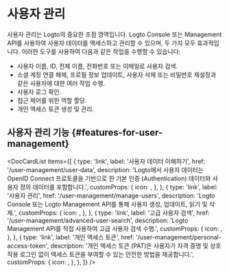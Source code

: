 
# 사용자 관리

사용자 관리는 Logto의 중요한 초점 영역입니다. Logto Console 또는 Management API를 사용하여 사용자 데이터를 액세스하고 관리할 수 있으며, 두 가지 모두 효과적입니다. 이러한 도구를 사용하여 다음과 같은 작업을 수행할 수 있습니다:

- 사용자 이름, ID, 전체 이름, 전화번호 또는 이메일로 사용자 검색.
- 소셜 계정 연결 해제, 프로필 정보 업데이트, 사용자 삭제 또는 비밀번호 재설정과 같은 사용자에 대한 여러 작업 수행.
- 사용자 로그 확인.
- 접근 제어를 위한 역할 할당.
- 개인 액세스 토큰 생성 및 관리.

## 사용자 관리 기능 \{#features-for-user-management}

<DocCardList
  items={[
    {
      type: 'link',
      label: '사용자 데이터 이해하기',
      href: '/user-management/user-data',
      description:
        'Logto에서 사용자 데이터는 OpenID Connect 프로토콜을 기반으로 한 기본 인증 (Authentication) 데이터와 사용자 정의 데이터를 포함합니다.',
      customProps: {
        icon: <DatabaseIcon />,
      },
    },
    {
      type: 'link',
      label: '사용자 관리',
      href: '/user-management/manage-users',
      description:
        'Logto Console 또는 Logto Management API를 통해 사용자 생성, 업데이트, 읽기 및 삭제.',
      customProps: {
        icon: <GearIcon />,
      },
    },
    {
      type: 'link',
      label: '고급 사용자 검색',
      href: '/user-management/advanced-user-search',
      description: 'Logto Management API를 직접 사용하여 고급 사용자 검색 수행.',
      customProps: {
        icon: <SearchIcon />,
      },
    },
    {
      type: 'link',
      label: '개인 액세스 토큰',
      href: '/user-management/personal-access-token',
      description:
        '개인 액세스 토큰 (PAT)은 사용자가 자격 증명 및 상호작용 로그인 없이 액세스 토큰을 부여할 수 있는 안전한 방법을 제공합니다.',
      customProps: {
        icon: <KeyIcon />,
      },
    },
  ]}
/>
